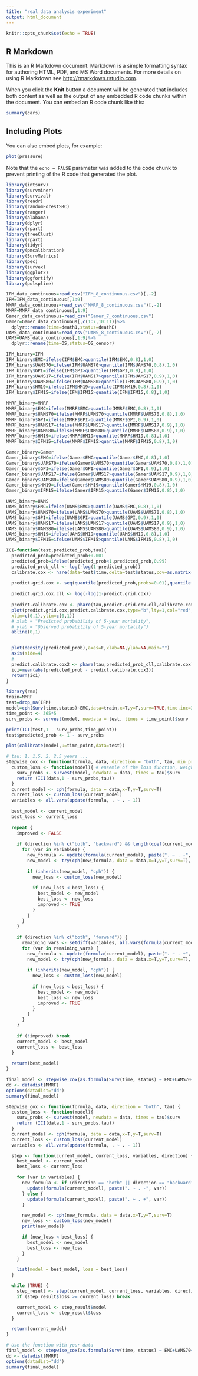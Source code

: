 ```yaml
---
title: "real data analysis experiment"
output: html_document
---
```


```r
knitr::opts_chunk$set(echo = TRUE)
```

## R Markdown

This is an R Markdown document. Markdown is a simple formatting syntax for authoring HTML, PDF, and MS Word documents. For more details on using R Markdown see <http://rmarkdown.rstudio.com>.

When you click the **Knit** button a document will be generated that includes both content as well as the output of any embedded R code chunks within the document. You can embed an R code chunk like this:

```r
summary(cars)
```

## Including Plots

You can also embed plots, for example:

```r
plot(pressure)
```

Note that the `echo = FALSE` parameter was added to the code chunk to prevent printing of the R code that generated the plot.

```r
library(intsurv)
library(survminer)
library(survival)
library(readr)
library(randomForestSRC)
library(ranger)
library(alabama)
library(dplyr)
library(rpart)
library(treeClust)
library(rpart)
library(tidyr)
library(pmcalibration)
library(SurvMetrics)
library(pec)
library(survex)
library(ggplot2)
library(ggfortify)
library(polspline)
```


```r
IFM_data_continuous=read_csv("IFM_8_continuous.csv")[,-2]
IFM=IFM_data_continuous[,1:9]
MMRF_data_continuous=read_csv("MMRF_8_continuous.csv")[,-2]
MMRF=MMRF_data_continuous[,1:9]
Gamer_data_continuous=read_csv("Gamer_7_continuous.csv")
Gamer=Gamer_data_continuous[,c(1:7,10:11)]%>%
  dplyr::rename(time=death1,status=deathE)
UAMS_data_continuous=read_csv("UAMS_8_continuous.csv")[,-2]
UAMS=UAMS_data_continuous[,1:9]%>%
  dplyr::rename(time=OS,status=OS_censor)
```
```r
IFM_binary=IFM
IFM_binary$EMC=ifelse(IFM$EMC>quantile(IFM$EMC,0.8),1,0)
IFM_binary$UAMS70=ifelse(IFM$UAMS70>quantile(IFM$UAMS70,0.8),1,0)
IFM_binary$GPI=ifelse(IFM$GPI>quantile(IFM$GPI,0.9),1,0)
IFM_binary$UAMS17=ifelse(IFM$UAMS17>quantile(IFM$UAMS17,0.9),1,0)
IFM_binary$UAMS80=ifelse(IFM$UAMS80>quantile(IFM$UAMS80,0.9),1,0)
IFM_binary$HM19=ifelse(IFM$HM19>quantile(IFM$HM19,0.8),1,0)
IFM_binary$IFM15=ifelse(IFM$IFM15>quantile(IFM$IFM15,0.8),1,0)
```

```r
MMRF_binary=MMRF
MMRF_binary$EMC=ifelse(MMRF$EMC>quantile(MMRF$EMC,0.8),1,0)
MMRF_binary$UAMS70=ifelse(MMRF$UAMS70>quantile(MMRF$UAMS70,0.8),1,0)
MMRF_binary$GPI=ifelse(MMRF$GPI>quantile(MMRF$GPI,0.9),1,0)
MMRF_binary$UAMS17=ifelse(MMRF$UAMS17>quantile(MMRF$UAMS17,0.9),1,0)
MMRF_binary$UAMS80=ifelse(MMRF$UAMS80>quantile(MMRF$UAMS80,0.9),1,0)
MMRF_binary$HM19=ifelse(MMRF$HM19>quantile(MMRF$HM19,0.8),1,0)
MMRF_binary$IFM15=ifelse(MMRF$IFM15>quantile(MMRF$IFM15,0.8),1,0)
```

```r
Gamer_binary=Gamer
Gamer_binary$EMC=ifelse(Gamer$EMC>quantile(Gamer$EMC,0.8),1,0)
Gamer_binary$UAMS70=ifelse(Gamer$UAMS70>quantile(Gamer$UAMS70,0.8),1,0)
Gamer_binary$GPI=ifelse(Gamer$GPI>quantile(Gamer$GPI,0.9),1,0)
Gamer_binary$UAMS17=ifelse(Gamer$UAMS17>quantile(Gamer$UAMS17,0.9),1,0)
Gamer_binary$UAMS80=ifelse(Gamer$UAMS80>quantile(Gamer$UAMS80,0.9),1,0)
Gamer_binary$HM19=ifelse(Gamer$HM19>quantile(Gamer$HM19,0.8),1,0)
Gamer_binary$IFM15=ifelse(Gamer$IFM15>quantile(Gamer$IFM15,0.8),1,0)
```

```r
UAMS_binary=UAMS
UAMS_binary$EMC=ifelse(UAMS$EMC>quantile(UAMS$EMC,0.8),1,0)
UAMS_binary$UAMS70=ifelse(UAMS$UAMS70>quantile(UAMS$UAMS70,0.8),1,0)
UAMS_binary$GPI=ifelse(UAMS$GPI>quantile(UAMS$GPI,0.9),1,0)
UAMS_binary$UAMS17=ifelse(UAMS$UAMS17>quantile(UAMS$UAMS17,0.9),1,0)
UAMS_binary$UAMS80=ifelse(UAMS$UAMS80>quantile(UAMS$UAMS80,0.9),1,0)
UAMS_binary$HM19=ifelse(UAMS$HM19>quantile(UAMS$HM19,0.8),1,0)
UAMS_binary$IFM15=ifelse(UAMS$IFM15>quantile(UAMS$IFM15,0.8),1,0)
```

```r
ICI=function(test,predicted_prob,tau){
  predicted_prob=predicted_prob+0.001
  predicted_prob=ifelse(predicted_prob<1,predicted_prob,0.99)
  predicted_prob_cll <- log(-log(1-predicted_prob))
  calibrate.cox <- hare(data=test$time,delta=test$status,cov=as.matrix(predicted_prob_cll))

  predict.grid.cox <- seq(quantile(predicted_prob,probs=0.01),quantile(predicted_prob,probs=0.99),length=100)
  
  predict.grid.cox.cll <- log(-log(1-predict.grid.cox))
  
  predict.calibrate.cox <- phare(tau,predict.grid.cox.cll,calibrate.cox)
  plot(predict.grid.cox,predict.calibrate.cox,type="b",lty=1,col="red",
  xlim=c(0,1),ylim=c(0,1))
  # xlab = "Predicted probability of 5-year mortality",
  # ylab = "Observed probability of 5-year mortality")
  abline(0,1)


  plot(density(predicted_prob),axes=F,xlab=NA,ylab=NA,main="")
  axis(side=4)
  # 
  predict.calibrate.cox2 <- phare(tau,predicted_prob_cll,calibrate.cox)
  ici=mean(abs(predicted_prob - predict.calibrate.cox2))
  return(ici)
}
```


```r
library(rms)
train=MMRF
test=drop_na(IFM)
model=cph(Surv(time,status)~EMC,data=train,x=T,y=T,surv=TRUE,time.inc=365*8)
time_point <- 365*5
surv_probs <- survest(model, newdata = test, times = time_point)$surv

print(ICI(test,1 - surv_probs,time_point))
test$predicted_prob <- 1 - surv_probs

plot(calibrate(model,u=time_point,data=test))


```

```r
# tau: 1, 1.5, 2, 2.5 years ...
stepwise_cox <- function(formula, data, direction = "both", tau, min_predictors = 1) {
  custom_loss <- function(model){ # ensemle of the loss function, weights: number of events
    surv_probs <- survest(model, newdata = data, times = tau)$surv
    return (ICI(data,1 - surv_probs,tau))
  }
  current_model <- cph(formula, data = data,x=T,y=T,surv=T)
  current_loss <- custom_loss(current_model)
  variables <- all.vars(update(formula, . ~ . - 1))
  
  best_model <- current_model
  best_loss <- current_loss
  
  repeat {
    improved <- FALSE
    
    if (direction %in% c("both", "backward") && length(coef(current_model)) > min_predictors) {
      for (var in variables) {
        new_formula <- update(formula(current_model), paste(". ~ . -", var))
        new_model <- try(cph(new_formula, data = data,x=T,y=T,surv=T), silent = TRUE)
        
        if (inherits(new_model, "cph")) {
          new_loss <- custom_loss(new_model)
          
          if (new_loss < best_loss) {
            best_model <- new_model
            best_loss <- new_loss
            improved <- TRUE
          }
        }
      }
    }
    
    if (direction %in% c("both", "forward")) {
      remaining_vars <- setdiff(variables, all.vars(formula(current_model)))
      for (var in remaining_vars) {
        new_formula <- update(formula(current_model), paste(". ~ . +", var))
        new_model <- try(cph(new_formula, data = data,x=T,y=T,surv=T), silent = TRUE)
        
        if (inherits(new_model, "cph")) {
          new_loss <- custom_loss(new_model)
          
          if (new_loss < best_loss) {
            best_model <- new_model
            best_loss <- new_loss
            improved <- TRUE
          }
        }
      }
    }
    
    if (!improved) break
    current_model <- best_model
    current_loss <- best_loss
  }
  
  return(best_model)
}

final_model <- stepwise_cox(as.formula(Surv(time, status) ~ EMC+UAMS70+GPI+UAMS17+UAMS80+IFM15+HM19), data=MMRF, tau=365*5)
dd <- datadist(MMRF)
options(datadist="dd")
summary(final_model)

```


```r
stepwise_cox <- function(formula, data, direction = "both", tau) {
  custom_loss <- function(model){
    surv_probs <- survest(model, newdata = data, times = tau)$surv
    return (ICI(data,1 - surv_probs,tau))
  }
  current_model <- cph(formula, data = data,x=T,y=T,surv=T)
  current_loss <- custom_loss(current_model)
  variables <- all.vars(update(formula, . ~ . - 1))

  step <- function(current_model, current_loss, variables, direction) {
    best_model <- current_model
    best_loss <- current_loss

    for (var in variables) {
      new_formula <- if (direction == "both" || direction == "backward") {
        update(formula(current_model), paste(". ~ . -", var))
      } else {
        update(formula(current_model), paste(". ~ . +", var))
      }

      new_model <- cph(new_formula, data = data,x=T,y=T,surv=T)
      new_loss <- custom_loss(new_model)
      print(new_model)

      if (new_loss < best_loss) {
        best_model <- new_model
        best_loss <- new_loss
      }
    }

    list(model = best_model, loss = best_loss)
  }

  while (TRUE) {
    step_result <- step(current_model, current_loss, variables, direction)
    if (step_result$loss >= current_loss) break

    current_model <- step_result$model
    current_loss <- step_result$loss
  }

  return(current_model)
}

# Use the function with your data
final_model <- stepwise_cox(as.formula(Surv(time, status) ~ EMC+UAMS70+GPI+UAMS17+UAMS80+IFM15+HM19), data=MMRF, tau=365*8)
dd <- datadist(MMRF)
options(datadist="dd")
summary(final_model)
```




